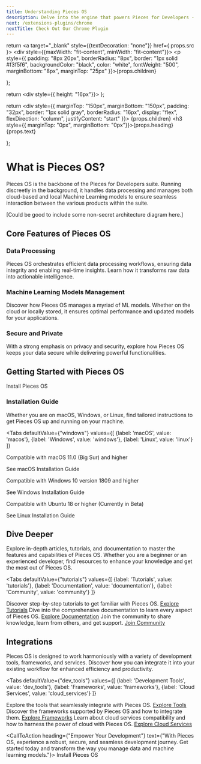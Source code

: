 ```yaml
---
title: Understanding Pieces OS
description: Delve into the engine that powers Pieces for Developers - Pieces OS. Explore how it manages data processing and machine learning models to enhance your development workflow.
next: /extensions-plugins/chrome
nextTitle: Check Out Our Chrome Plugin
---
```


<link rel="canonical" href="https://docs.pieces.app/understanding-pieces-os" />

  return <a target="_blank" style={{textDecoration: "none"}} href={ props.src }>
    <div style={{maxWidth: "fit-content", minWidth: "fit-content"}}>
      <p style={{
        padding: "8px 20px",
        borderRadius: "8px",
        border: "1px solid #f3f5f6",
        backgroundColor: "black",
        color: "white",
        fontWeight: "500",
        marginBottom: "8px",
        marginTop: "25px"
      }}>{props.children}</p>
    </div>
  </a>
};

  return <div style={{ height: "16px"}}></div>
};

  return <div style={{
    marginTop: "150px",
    marginBottom: "150px",
    padding: "32px",
    border: "1px solid gray",
    borderRadius: "16px",
    display: "flex",
    flexDirection: "column",
    justifyContent: "start"
  }}>
    {props.children}
    <h3 style={{ marginTop: "0px", marginBottom: "0px"}}>{props.heading}</h3>
    {props.text}
  </div>
};

# What is Pieces OS?

Pieces OS is the backbone of the Pieces for Developers suite. Running discreetly in the background, it handles data processing and manages both cloud-based and local Machine Learning models to ensure seamless interaction between the various products within the suite.

[Could be good to include some non-secret architecture diagram here.]

## Core Features of Pieces OS

### Data Processing

Pieces OS orchestrates efficient data processing workflows, ensuring data integrity and enabling real-time insights. Learn how it transforms raw data into actionable intelligence.

### Machine Learning Models Management

Discover how Pieces OS manages a myriad of ML models. Whether on the cloud or locally stored, it ensures optimal performance and updated models for your applications.

### Secure and Private

With a strong emphasis on privacy and security, explore how Pieces OS keeps your data secure while delivering powerful functionalities.

## Getting Started with Pieces OS

<InstallButton src="https://docs.pieces.app/understanding-pieces-os/installation">Install Pieces OS</InstallButton>

### Installation Guide

Whether you are on macOS, Windows, or Linux, find tailored instructions to get Pieces OS up and running on your machine.

<Tabs
  defaultValue={"windows"}
  values={[
    {label: 'macOS', value: 'macos'},
    {label: 'Windows', value: 'windows'},
    {label: 'Linux', value: 'linux'}
  ]}
>
  <TabItem value="macos">
    <p>Compatible with macOS 11.0 (Big Sur) and higher</p>
    <InstallButton src="https://docs.pieces.app/installation-getting-started/macos">See macOS Installation Guide</InstallButton>
  </TabItem>
  <TabItem value="windows">
    <p>Compatible with Windows 10 version 1809 and higher</p>
    <InstallButton src="https://docs.pieces.app/installation-getting-started/windows">See Windows Installation Guide</InstallButton>
  </TabItem>
  <TabItem value="linux">
    <p>Compatible with Ubuntu 18 or higher (Currently in Beta)</p>
    <InstallButton src="https://docs.pieces.app/installation-getting-started/linux">See Linux Installation Guide</InstallButton>
  </TabItem>
</Tabs>

## Dive Deeper

Explore in-depth articles, tutorials, and documentation to master the features and capabilities of Pieces OS. Whether you are a beginner or an experienced developer, find resources to enhance your knowledge and get the most out of Pieces OS.

<Tabs
  defaultValue={"tutorials"}
  values={[
    {label: 'Tutorials', value: 'tutorials'},
    {label: 'Documentation', value: 'documentation'},
    {label: 'Community', value: 'community'}
  ]}
>
  <TabItem value="tutorials">
    Discover step-by-step tutorials to get familiar with Pieces OS.
    <a href="https://docs.pieces.app/tutorials">Explore Tutorials</a>
  </TabItem>
  <TabItem value="documentation">
    Dive into the comprehensive documentation to learn every aspect of Pieces OS.
    <a href="https://docs.pieces.app/documentation">Explore Documentation</a>
  </TabItem>
  <TabItem value="community">
    Join the community to share knowledge, learn from others, and get support.
    <a href="https://community.pieces.app">Join Community</a>
  </TabItem>
</Tabs>

<MiniSpacer></MiniSpacer>

## Integrations

Pieces OS is designed to work harmoniously with a variety of development tools, frameworks, and services. Discover how you can integrate it into your existing workflow for enhanced efficiency and productivity.

<Tabs
  defaultValue={"dev_tools"}
  values={[
    {label: 'Development Tools', value: 'dev_tools'},
    {label: 'Frameworks', value: 'frameworks'},
    {label: 'Cloud Services', value: 'cloud_services'}
  ]}
>
  <TabItem value="dev_tools">
    Explore the tools that seamlessly integrate with Pieces OS.
    <a href="https://docs.pieces.app/integrations/development-tools">Explore Tools</a>
  </TabItem>
  <TabItem value="frameworks">
    Discover the frameworks supported by Pieces OS and how to integrate them.
    <a href="https://docs.pieces.app/integrations/frameworks">Explore Frameworks</a>
  </TabItem>
  <TabItem value="cloud_services">
    Learn about cloud services compatibility and how to harness the power of cloud with Pieces OS.
    <a href="https://docs.pieces.app/integrations/cloud-services">Explore Cloud Services</a>
  </TabItem>
</Tabs>

<MiniSpacer></MiniSpacer>

<CallToAction heading={"Empower Your Development"} text={"With Pieces OS, experience a robust, secure, and seamless development journey. Get started today and transform the way you manage data and machine learning models."}>
  <InstallButton src="https://docs.pieces.app/understanding-pieces-os/installation">Install Pieces OS</InstallButton>
</CallToAction>